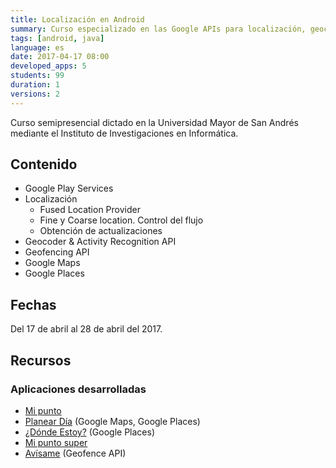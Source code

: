 ```yaml
---
title: Localización en Android
summary: Curso especializado en las Google APIs para localización, geocoding, maps y geofencing.
tags: [android, java]
language: es
date: 2017-04-17 08:00
developed_apps: 5
students: 99
duration: 1
versions: 2
---
```

Curso semipresencial dictado en la Universidad Mayor de San Andrés mediante el Instituto de Investigaciones en Informática.

## Contenido

- Google Play Services
- Localización
  * Fused Location Provider
  * Fine y Coarse location. Control del flujo
  * Obtención de actualizaciones
- Geocoder & Activity Recognition API
- Geofencing API
- Google Maps
- Google Places

## Fechas

Del 17 de abril al 28 de abril del 2017.

## Recursos

### Aplicaciones desarrolladas

* [Mi punto](https://github.com/alvareztech/course-android-location-services-mi-punto)
* [Planear Día](https://github.com/alvareztech/course-android-location-services-planear-dia) (Google Maps, Google Places)
* [¿Dónde Estoy?](https://github.com/alvareztech/CourseALS20171-DondeEstoy) (Google Places)
* [Mi punto super](https://github.com/alvareztech/CourseALS20171-Mipuntoenelmundosuper)
* [Avísame](https://github.com/alvareztech/CourseALS20171-Avisame) (Geofence API)
